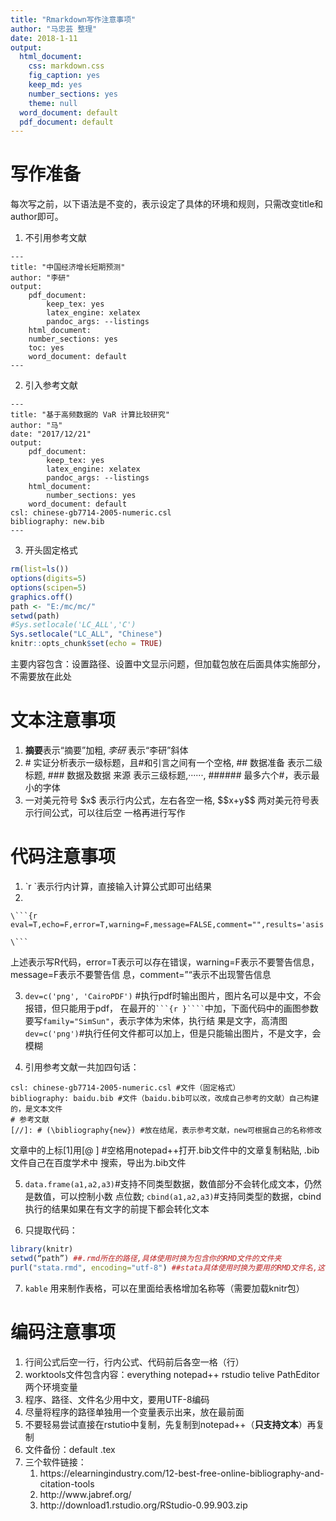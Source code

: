 ```yaml
---
title: "Rmarkdown写作注意事项"
author: "马忠芸 整理"
date: 2018-1-11
output:
  html_document: 
    css: markdown.css
    fig_caption: yes
    keep_md: yes
    number_sections: yes
    theme: null
  word_document: default
  pdf_document: default
---
```




# 写作准备
每次写之前，以下语法是不变的，表示设定了具体的环境和规则，只需改变title和author即可。

1. 不引用参考文献

```
---
title: "中国经济增长短期预测"
author: "李研"
output:
	pdf_document:
		keep_tex: yes
		latex_engine: xelatex
		pandoc_args: --listings
	html_document:
	number_sections: yes
	toc: yes
	word_document: default
---
```


2. 引入参考文献

```
---
title: "基于高频数据的 VaR 计算比较研究"
author: "马"
date: "2017/12/21"
output:
	pdf_document:
		keep_tex: yes
		latex_engine: xelatex
		pandoc_args: --listings
	html_document:
		number_sections: yes
	word_document: default
csl: chinese-gb7714-2005-numeric.csl
bibliography: new.bib
---
```

3. 开头固定格式

```r
rm(list=ls())
options(digits=5)
options(scipen=5)
graphics.off()
path <- "E:/mc/mc/" 
setwd(path)
#Sys.setlocale('LC_ALL','C') 
Sys.setlocale("LC_ALL", "Chinese")
knitr::opts_chunk$set(echo = TRUE)
```

主要内容包含：设置路径、设置中文显示问题，但加载包放在后面具体实施部分，不需要放在此处

# 文本注意事项

1. **摘要**表示“摘要”加粗, *李研* 表示“李研”斜体
2. \# 实证分析表示一级标题，且#和引言之间有一个空格, \#\# 数据准备 表示二级标题, \#\#\# 数据及数据
来源 表示三级标题,······, \#\#\#\#\#\# 最多六个#，表示最小的字体
3. 一对美元符号 \$x\$ 表示行内公式，左右各空一格,  \$\$x+y\$\$ 两对美元符号表示行间公式，可以往后空
一格再进行写作
 
# 代码注意事项
 
1. \`r `表示行内计算，直接输入计算公式即可出结果
2.

~~~~
\```{r eval=T,echo=F,error=T,warning=F,message=FALSE,comment="",results='asis'}

\```
~~~~

上述表示写R代码，error=T表示可以存在错误，warning=F表示不要警告信息，message=F表示不要警告信
息，comment=”“表示不出现警告信息


3. `dev=c('png', 'CairoPDF')` #执行pdf时输出图片，图片名可以是中文，不会报错，但只能用于pdf，
在最开的` ```{r }```` `中加，下面代码中的画图参数要写`family="SimSun"`，表示字体为宋体，执行结
果是文字，高清图`dev=c('png')`#执行任何文件都可以加上，但是只能输出图片，不是文字，会模糊

4. 引用参考文献一共加四句话： 
```
csl: chinese-gb7714-2005-numeric.csl #文件（固定格式）
bibliography: baidu.bib #文件（baidu.bib可以改，改成自己参考的文献）自己构建的，是文本文件
# 参考文献
[//]: # (\bibliography{new}) #放在结尾，表示参考文献，new可根据自己的名称修改
```
文章中的上标[1]用[@ ] #空格用notepad++打开.bib文件中的文章复制粘贴, .bib文件自己在百度学术中
搜索，导出为.bib文件

5. `data.frame(a1,a2,a3)`#支持不同类型数据，数值部分不会转化成文本，仍然是数值，可以控制小数
点位数;	`cbind(a1,a2,a3)`#支持同类型的数据，cbind执行的结果如果在有文字的前提下都会转化文本

6. 只提取代码： 
```r
library(knitr)
setwd(“path”) ##.rmd所在的路径,具体使用时换为包含你的RMD文件的文件夹 
purl("stata.rmd", encoding="utf-8") ##stata具体使用时换为要用的RMD文件名,这样可以导出所有rmd里面的程序
```
7. `kable` 用来制作表格，可以在里面给表格增加名称等（需要加载knitr包）

# 编码注意事项

1. 行间公式后空一行，行内公式、代码前后各空一格（行）
2.	worktools文件包含内容：everything notepad++ rstudio telive PathEditor 两个环境变量
3. 程序、路径、文件名少用中文，要用UTF-8编码
4. 尽量将程序的路径单独用一个变量表示出来，放在最前面
5. 不要轻易尝试直接在rstutio中复制，先复制到notepad++（**只支持文本**）再复制
6. 文件备份：default .tex
7. 三个软件链接：
	1. https://elearningindustry.com/12-best-free-online-bibliography-and-citation-tools
	2. http://www.jabref.org/
	3. http://download1.rstudio.org/RStudio-0.99.903.zip

